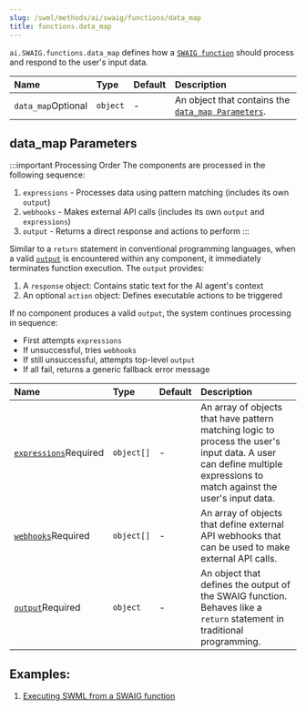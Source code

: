 ```yaml
---
slug: /swml/methods/ai/swaig/functions/data_map
title: functions.data_map
---
```



`ai.SWAIG.functions.data_map` defines how a [`SWAIG function`](/swml/methods/ai/swaig/functions) should process and respond to the user's input data.



| Name                                                     | Type     | Default | Description                                                                |
|:---------------------------------------------------------|:---------|:--------|:---------------------------------------------------------------------------|
| `data_map`<span className="optional-arg">Optional</span> | `object` | -       | An object that contains the [`data_map Parameters`](#data_map-parameters). |

## **data_map Parameters**

:::important Processing Order
The components are processed in the following sequence:

1. `expressions` - Processes data using pattern matching (includes its own `output`)
2. `webhooks` - Makes external API calls (includes its own `output` and `expressions`) 
3. `output` - Returns a direct response and actions to perform
:::

Similar to a `return` statement in conventional programming languages, 
when a valid [`output`][output] is encountered within any component, 
it immediately terminates function execution. 
The `output` provides:
1. A `response` object: Contains static text for the AI agent's context
2. An optional `action` object: Defines executable actions to be triggered

If no component produces a valid `output`, the system continues processing in sequence:
- First attempts `expressions`
- If unsuccessful, tries `webhooks`
- If still unsuccessful, attempts top-level `output`
- If all fail, returns a generic fallback error message

| Name                                                                                      | Type       | Default | Description                                                                                                                                                           |
| :---------------------------------------------------------------------------------------- | :--------- | :------ | :-------------------------------------------------------------------------------------------------------------------------------------------------------------------- |
| [`expressions`](./data_map.expressions.mdx)<span className="required-arg">Required</span> | `object[]` | -       | An array of objects that have pattern matching logic to process the user's input data. A user can define multiple expressions to match against the user's input data. |
| [`webhooks`](./data_map.webhooks/index.mdx)<span className="required-arg">Required</span> | `object[]` | -       | An array of objects that define external API webhooks that can be used to make external API calls.                                                                    |
| [`output`][output]<span className="required-arg">Required</span>                          | `object`   | -       | An object that defines the output of the SWAIG function. Behaves like a `return` statement in traditional programming.                                                |

## **Examples:**

1. [Executing SWML from a SWAIG function](../../../../../guides/AI/executing_swml.mdx)


[output]: /swml/methods/ai/swaig/functions/data_map/output